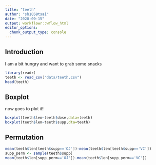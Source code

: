 ```yaml
---
title: "teeth"
author: "sh1058tsai"
date: "2020-09-15"
output: workflowr::wflow_html
editor_options:
  chunk_output_type: console
---
```


## Introduction

I am a bit hungry and want to grab some snacks
```r
library(readr)
teeth <- read_csv("data/teeth.csv")
head(teeth)

```

## Boxplot

now goes to plot it!
```r
boxplot(teeth$len~teeth$dose,data=teeth)
boxplot(teeth$len~teeth$supp,dta=teeth)
```

## Permutation

```r
mean(teeth$len[teeth$supp=='OJ'])-mean(teeth$len[teeth$supp=='VC'])
supp_perm <- sample(teeth$supp)
mean(teeth$len[supp_perm=='OJ'])-mean(teeth$len[supp_perm=='VC'])
```

